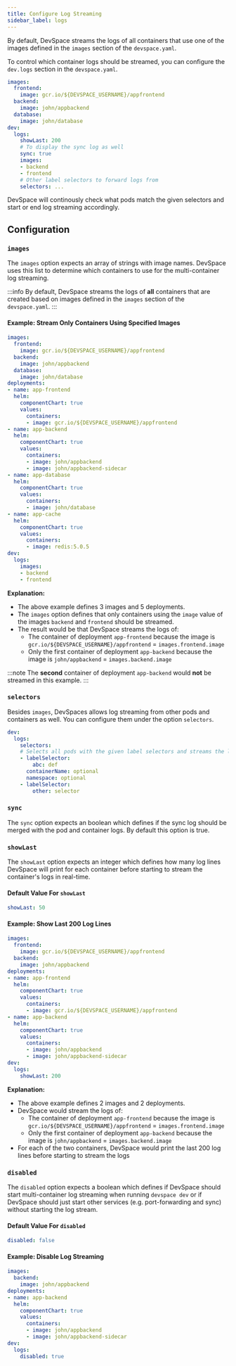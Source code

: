 ```yaml
---
title: Configure Log Streaming
sidebar_label: logs
---
```


By default, DevSpace streams the logs of all containers that use one of the images defined in the `images` section of the `devspace.yaml`.

To control which container logs should be streamed, you can configure the `dev.logs` section in the `devspace.yaml`.
```yaml {9-17}
images:
  frontend:
    image: gcr.io/${DEVSPACE_USERNAME}/appfrontend
  backend:
    image: john/appbackend
  database:
    image: john/database
dev:
  logs:
    showLast: 200
    # To display the sync log as well
    sync: true
    images:
    - backend
    - frontend
    # Other label selectors to forward logs from
    selectors: ...
```

DevSpace will continously check what pods match the given selectors and start or end log streaming accordingly.

## Configuration

### `images`
The `images` option expects an array of strings with image names. DevSpace uses this list to determine which containers to use for the multi-container log streaming.

:::info
By default, DevSpace streams the logs of **all** containers that are created based on images defined in the `images` section of the `devspace.yaml`.
:::

#### Example: Stream Only Containers Using Specified Images
```yaml {2,4,35-38}
images:
  frontend:
    image: gcr.io/${DEVSPACE_USERNAME}/appfrontend
  backend:
    image: john/appbackend
  database:
    image: john/database
deployments:
- name: app-frontend
  helm:
    componentChart: true
    values:
      containers:
      - image: gcr.io/${DEVSPACE_USERNAME}/appfrontend
- name: app-backend
  helm:
    componentChart: true
    values:
      containers:
      - image: john/appbackend
      - image: john/appbackend-sidecar
- name: app-database
  helm:
    componentChart: true
    values:
      containers:
      - image: john/database
- name: app-cache
  helm:
    componentChart: true
    values:
      containers:
      - image: redis:5.0.5
dev:
  logs:
    images:
    - backend
    - frontend
```
**Explanation:**  
- The above example defines 3 images and 5 deployments.
- The `images` option defines that only containers using the `image` value of the images `backend` and `frontend` should be streamed.
- The result would be that DevSpace streams the logs of:
  - The container of deployment `app-frontend` because the image is `gcr.io/${DEVSPACE_USERNAME}/appfrontend` = `images.frontend.image`
  - Only the first container of deployment `app-backend` because the image is `john/appbackend` = `images.backend.image`
  
:::note
The **second** container of deployment `app-backend` would **not** be streamed in this example.
:::


### `selectors`

Besides `images`, DevSpaces allows log streaming from other pods and containers as well. You can configure them under the option `selectors`.

```yaml
dev:
  logs:
    selectors:
    # Selects all pods with the given label selectors and streams the logs to the console
    - labelSelector:
        abc: def
      containerName: optional
      namespace: optional
    - labelSelector:
        other: selector   
```

### `sync`
The `sync` option expects an boolean which defines if the sync log should be merged with the pod and container logs. By default this option is true.

### `showLast`
The `showLast` option expects an integer which defines how many log lines DevSpace will print for each container before starting to stream the container's logs in real-time.

#### Default Value For `showLast`
```yaml
showLast: 50
```

#### Example: Show Last 200 Log Lines
```yaml {22}
images:
  frontend:
    image: gcr.io/${DEVSPACE_USERNAME}/appfrontend
  backend:
    image: john/appbackend
deployments:
- name: app-frontend
  helm:
    componentChart: true
    values:
      containers:
      - image: gcr.io/${DEVSPACE_USERNAME}/appfrontend
- name: app-backend
  helm:
    componentChart: true
    values:
      containers:
      - image: john/appbackend
      - image: john/appbackend-sidecar
dev:
  logs:
    showLast: 200
```
**Explanation:**  
- The above example defines 2 images and 2 deployments.
- DevSpace would stream the logs of:
  - The container of deployment `app-frontend` because the image is `gcr.io/${DEVSPACE_USERNAME}/appfrontend` = `images.frontend.image`
  - Only the first container of deployment `app-backend` because the image is `john/appbackend` = `images.backend.image`
- For each of the two containers, DevSpace would print the last 200 log lines before starting to stream the logs


### `disabled`
The `disabled` option expects a boolean which defines if DevSpace should start multi-container log streaming when running `devspace dev` or if DevSpace should just start other services (e.g. port-forwarding and sync) without starting the log stream.

#### Default Value For `disabled`
```yaml
disabled: false
```

#### Example: Disable Log Streaming
```yaml {14}
images:
  backend:
    image: john/appbackend
deployments:
- name: app-backend
  helm:
    componentChart: true
    values:
      containers:
      - image: john/appbackend
      - image: john/appbackend-sidecar
dev:
  logs:
    disabled: true
```
